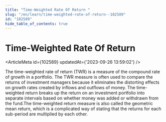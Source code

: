```yaml
---
title: "Time-Weighted Rate Of Return "
slug: "/en/learn/time-weighted-rate-of-return--102589"
id: "102589"
hide_table_of_contents: true
---
```



# Time-Weighted Rate Of Return 

<ArticleMeta id={102589} updatedAt={'2023-09-26 13:59:02'} />
<div className='border-solid border-b border-t-0 my-4 border-[var(--ifm-color-gray-300)]' />

The time-weighted rate of return (TWR) is a measure of the compound rate of growth in a portfolio. The TWR measure is often used to compare the returns of investment managers because it eliminates the distorting effects on growth rates created by inflows and outflows of money. The time-weighted return breaks up the return on an investment portfolio into separate intervals based on whether money was added or withdrawn from the fund.The time-weighted return measure is also called the geometric mean return, which is a complicated way of stating that the returns for each sub-period are multiplied by each other.
